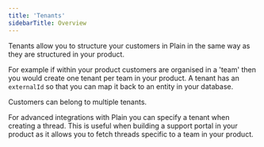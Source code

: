 ```yaml
---
title: 'Tenants'
sidebarTitle: Overview
---
```


Tenants allow you to structure your customers in Plain in the same way as they are structured in your product.

For example if within your product customers are organised in a 'team' then you would create one tenant per team in your product. A tenant has an `externalId` so that you can map it back to an entity in your database.

Customers can belong to multiple tenants. 

For advanced integrations with Plain you can specify a tenant when creating a thread. This is useful when building a support portal in your product as it allows you to fetch threads specific to a team in your product. 

